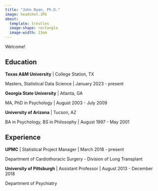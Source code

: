 ```yaml
---
title: "John Ryan, Ph.D."
image: headshot.JPG
about:
  template: trestles
  image-shape: rectangle
  image-width: 23em
---
```


Welcome!

## Education

**Texas A&M University** \| College Station, TX

Masters, Statistical Data Science \| January 2023 - present

**Georgia State University** \| Atlanta, GA

MA, PhD in Psychology \| August 2003 - July 2009

**University of Arizona** \| Tucson, AZ

BA in Psychology, BS in Philosophy \| August 1997 - May 2001

## Experience

**UPMC** \| Statistical Project Manager \| March 2018 - present

Department of Cardiothoracic Surgery - Division of Lung Transplant

**University of Pittsburgh** \| Assistant Professor \| August 2013 - December 2018

Department of Psychiatry
